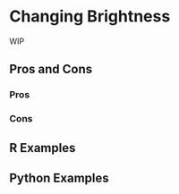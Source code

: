 # Changing Brightness {#sec-image-brightness}

WIP

## Pros and Cons

### Pros

### Cons

## R Examples

## Python Examples

